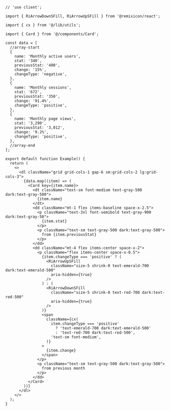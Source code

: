 ````tsx
// 'use client';

import { RiArrowDownSFill, RiArrowUpSFill } from '@remixicon/react';

import { cx } from '@/lib/utils';

import { Card } from '@/components/Card';

const data = [
  //array-start
  {
    name: 'Monthly active users',
    stat: '340',
    previousStat: '400',
    change: '15%',
    changeType: 'negative',
  },
  {
    name: 'Monthly sessions',
    stat: '672',
    previousStat: '350',
    change: '91.4%',
    changeType: 'positive',
  },
  {
    name: 'Monthly page views',
    stat: '3,290',
    previousStat: '3,012',
    change: '9.2%',
    changeType: 'positive',
  },
  //array-end
];

export default function Example() {
  return (
    <>
      <dl className="grid grid-cols-1 gap-6 sm:grid-cols-2 lg:grid-cols-3">
        {data.map((item) => (
          <Card key={item.name}>
            <dt className="text-sm font-medium text-gray-500 dark:text-gray-500">
              {item.name}
            </dt>
            <dd className="mt-1 flex items-baseline space-x-2.5">
              <p className="text-3xl font-semibold text-gray-900 dark:text-gray-50">
                {item.stat}
              </p>
              <p className="text-sm text-gray-500 dark:text-gray-500">
                from {item.previousStat}
              </p>
            </dd>
            <dd className="mt-4 flex items-center space-x-2">
              <p className="flex items-center space-x-0.5">
                {item.changeType === 'positive' ? (
                  <RiArrowUpSFill
                    className="size-5 shrink-0 text-emerald-700 dark:text-emerald-500"
                    aria-hidden={true}
                  />
                ) : (
                  <RiArrowDownSFill
                    className="size-5 shrink-0 text-red-700 dark:text-red-500"
                    aria-hidden={true}
                  />
                )}
                <span
                  className={cx(
                    item.changeType === 'positive'
                      ? 'text-emerald-700 dark:text-emerald-500'
                      : 'text-red-700 dark:text-red-500',
                    'text-sm font-medium',
                  )}
                >
                  {item.change}
                </span>
              </p>
              <p className="text-sm text-gray-500 dark:text-gray-500">
                from previous month
              </p>
            </dd>
          </Card>
        ))}
      </dl>
    </>
  );
}

````